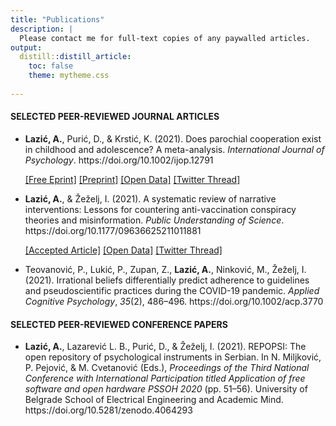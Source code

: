 ```yaml
---
title: "Publications"
description: |
  Please contact me for full-text copies of any paywalled articles.
output: 
  distill::distill_article:
    toc: false
    theme: mytheme.css
   
---
```

#### SELECTED PEER-REVIEWED JOURNAL ARTICLES

- **Lazić, A.**, Purić, D., & Krstić, K. (2021). Does parochial cooperation exist in childhood and adolescence? A meta-analysis. *International Journal of Psychology*. https://doi.org/10.1002/ijop.12791
  
  [[Free Eprint]](https://onlinelibrary.wiley.com/share/author/KAFHHZHEVUC8KXNBAWGU?target=10.1002/ijop.12791) [[Preprint]](https://psyarxiv.com/uexmr) [[Open Data]](https://osf.io/f7uwz/) [[Twitter Thread]](https://twitter.com/AleLazic/status/1410984195623694337?s=20)

- **Lazić, A.**, & Žeželj, I. (2021). A systematic review of narrative interventions: Lessons for countering anti-vaccination conspiracy theories and misinformation. *Public Understanding of Science*. https://doi.org/10.1177/09636625211011881 

  [[Accepted Article]](https://psyarxiv.com/g5r8z/) [[Open Data]](https://osf.io/4d5rp/) [[Twitter Thread]](https://twitter.com/AleLazic/status/1395041770560446471)

-  Teovanović, P., Lukić, P., Zupan, Z., **Lazić, A.**, Ninković, M., Žeželj, I. (2021). Irrational beliefs differentially predict adherence to guidelines and pseudoscientific practices during the COVID-19 pandemic. *Applied Cognitive Psychology*, *35*(2), 486–496. https://doi.org/10.1002/acp.3770

#### SELECTED PEER-REVIEWED CONFERENCE PAPERS

- **Lazić, A.**, Lazarević L. B., Purić, D., & Žeželj, I. (2021). REPOPSI: The open repository of psychological instruments in Serbian. In N. Miljković, P. Pejović, & M. Cvetanović (Eds.), *Proceedings of the Third National Conference with International Participation titled Application of free software and open hardware PSSOH 2020* (pp. 51–56). University of Belgrade School of Electrical Engineering and Academic Mind. https://doi.org/10.5281/zenodo.4064293